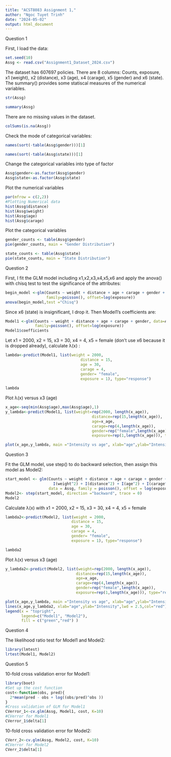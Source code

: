 ---
title: "ACST8083 Assignment 1,"
author: "Ngoc Tuyet Trinh"
date: "2024-05-02"
output: html_document
---
Question 1

First, I load the data:
```{r}
set.seed(10)
Assg <- read.csv("Assignment1_Dataset_2024.csv")
```

The dataset has 607697 policies. There are 8 columns: Counts, exposure, x1 (weight), x2 (distance), x3 (age), x4 (carage), x5 (gender) and x6 (state). The summary() provides some statiscal measures of the numerical variables.
```{r}
str(Assg)
```
```{r}
summary(Assg)
```
There are no missing values in the dataset.
```{r}
colSums(is.na(Assg))
```
Check the mode of categorical variables:
```{r}
names(sort(-table(Assg$gender)))[1]
```
```{r}
names(sort(-table(Assg$state)))[1]
```
Change the categorical variables into type of factor
```{r}
Assg$gender<-as.factor(Assg$gender)
Assg$state<-as.factor(Assg$state)
```

Plot the numerical variables
```{r}
par(mfrow = c(2,2))
#Plotting Numerical data
hist(Assg$distance)
hist(Assg$weight)
hist(Assg$age)
hist(Assg$carage)
```

Plot the categorical variables
```{r}
gender_counts <- table(Assg$gender)
pie(gender_counts, main = "Gender Distribution")
```
```{r}
state_counts <- table(Assg$state)
pie(state_counts, main = "State Distribution")
```

Question 2

First, I fit the GLM model including x1,x2,x3,x4,x5,x6 and apply the anova() with chisq test to test the significance of the attributes:
```{r}
begin_model <-glm(Counts ~ weight + distance + age + carage + gender + state, data=Assg, 
                  family=poisson(), offset=log(exposure))
anova(begin_model,test ="Chisq")
```
Since x6 (state) is insignificant, I drop it. Then Model1's coefficients are:
```{r}
Model1 <-glm(Counts ~ weight + distance + age + carage + gender, data=Assg, 
             family=poisson(), offset=log(exposure))
Model1$coefficients
```
Let x1 = 2000, x2 = 15, x3 = 30, x4 = 4, x5 = female (don't use x6 because it is dropped already), calculate λ(x) :
```{r}
lambda<-predict(Model1, list(weight = 2000,
                                 distance = 15,
                                 age = 30,
                                 carage = 4,
                                 gender= "female",
                                 exposure = 1), type="response")
                                
lambda
```
Plot λ(x) versus x3 (age)
```{r}
x_age<-seq(min(Assg$age),max(Assg$age),1)
y_lambda<-predict(Model1, list(weight=rep(2000, length(x_age)),
                                      distance=rep(15,length(x_age)),
                                      age=x_age,
                                      carage=rep(4,length(x_age)),
                                      gender=rep("female",length(x_age)),
                                      exposure=rep(1,length(x_age))), type="response")

plot(x_age,y_lambda, main ="Intensity vs age", xlab="age",ylab="Intensity",col="green",lwd = 2, type="l")
```

Question 3

Fit the GLM model, use step() to do backward selection, then assign this model as Model2:
```{r}
start_model <- glm(Counts ~ weight + distance + age + carage + gender + state +
                     I(weight^2) + I(distance^2) + I(age^2) + I(carage^2),
                   data = Assg, family = poisson(), offset = log(exposure))
Model2<- step(start_model, direction ="backward", trace = 0)
Model2
```
Calculate λ(x) with x1 = 2000, x2 = 15, x3 = 30, x4 = 4, x5 = female
```{r}
lambda2<-predict(Model2, list(weight = 2000,
                             distance = 15,
                             age = 30,
                             carage = 4,
                             gender= "female",
                             exposure = 1), type="response")

lambda2
```
Plot λ(x) versus x3 (age)
```{r}
y_lambda2<-predict(Model2, list(weight=rep(2000, length(x_age)),
                               distance=rep(15,length(x_age)),
                               age=x_age,
                               carage=rep(4,length(x_age)),
                               gender=rep("female",length(x_age)),
                               exposure=rep(1,length(x_age))), type="response")

plot(x_age,y_lambda, main ="Intensity vs age", xlab="age",ylab="Intensity",col="green",lwd = 2, type="l")
lines(x_age,y_lambda2, xlab="age",ylab="Intensity",lwd = 2.5,col="red")
legend(x = "topright",  
       legend=c("Model1", "Model2"),  
       fill = c("green","red") )
```


Question 4

The likelihood ratio test for Model1 and Model2:
```{r}
library(lmtest)
lrtest(Model1, Model2)
```
Question 5

10-fold cross validation error for Model1:
```{r}
library(boot)
#Set up the cost function
cost<-function(obs, pred){
  2*mean(pred - obs + log((obs/pred)^obs ))
} 
#Cross validation of GLM for Model1
CVerror_1<-cv.glm(Assg, Model1, cost, K=10)
#CVerror for Model1
CVerror_1$delta[1]
```
10-fold cross validation error for Model2:
```{r}
CVerr_2<-cv.glm(Assg, Model2, cost, K=10)
#CVerror for Model2
CVerr_2$delta[1]
```